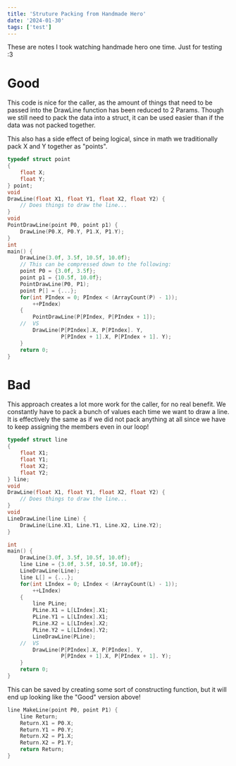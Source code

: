 ```yaml
---
title: 'Struture Packing from Handmade Hero'
date: '2024-01-30'
tags: ['test']
---
```

These are notes I took watching handmade hero one time. Just for testing :3

# Good
This code is nice for the caller, as the amount of things that need to be passed into the DrawLine function has been reduced to 2 Params. Though we still need to pack the data into a struct, it can be used easier than if the data was not packed together.

This also has a side effect of being logical, since in math we traditionally pack X and Y together as "points".

```C
typedef struct point 
{
	float X;
	float Y;
} point;
void 
DrawLine(float X1, float Y1, float X2, float Y2) {
	// Does things to draw the line...
}
void
PointDrawLine(point P0, point p1) {
	DrawLine(P0.X, P0.Y, P1.X, P1.Y);
}
int 
main() {
	DrawLine(3.0f, 3.5f, 10.5f, 10.0f);
	// This can be compressed down to the following:
	point P0 = {3.0f, 3.5f};
	point p1 = {10.5f, 10.0f};
	PointDrawLine(P0, P1);
	point P[] = {...};
	for(int PIndex = 0; PIndex < (ArrayCount(P) - 1));
		++PIndex)
	{
		PointDrawLine(P[PIndex, P[PIndex + 1]);
	//  VS
	    DrawLine(P[PIndex].X, P[PIndex]. Y, 
	             P[PIndex + 1].X, P[PIndex + 1]. Y);
	}
	return 0;
}
```
# Bad
This approach creates a lot more work for the caller, for no real benefit. We constantly have to pack a bunch of values each time we want to draw a line. It is effectively the same as if we did not pack anything at all since we have to keep assigning the members even in our loop!

```C
typedef struct line 
{
	float X1;
	float Y1;
	float X2;
	float Y2;
} line;
void 
DrawLine(float X1, float Y1, float X2, float Y2) {
	// Does things to draw the line...
}
void
LineDrawLine(line Line) {
	DrawLine(Line.X1, Line.Y1, Line.X2, Line.Y2);
}

int
main() {
	DrawLine(3.0f, 3.5f, 10.5f, 10.0f);
	line Line = {3.0f, 3.5f, 10.5f, 10.0f};
	LineDrawLine(Line);
	line L[] = {...};
	for(int LIndex = 0; LIndex < (ArrayCount(L) - 1));
		++LIndex)
	{
		line PLine;
		PLine.X1 = L[LIndex].X1;
		PLine.Y1 = L[LIndex].X1;
		PLine.X2 = L[LIndex].X2;
		PLine.Y2 = L[LIndex].Y2;
		LineDrawLine(PLine);
	//  VS
		DrawLine(P[PIndex].X, P[PIndex]. Y, 
				 P[PIndex + 1].X, P[PIndex + 1]. Y);
	}
	return 0;
}
```

This can be saved by creating some sort of constructing function, but it will end up looking like the "Good" version above!
```C
line MakeLine(point P0, point P1) {
	line Return;
	Return.X1 = P0.X;
	Return.Y1 = P0.Y;
	Return.X2 = P1.X;
	Return.X2 = P1.Y;
	return Return;	
}
